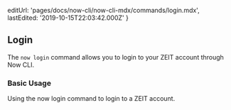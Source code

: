 
  editUrl: 'pages/docs/now-cli/now-cli-mdx/commands/login.mdx',
  lastEdited: '2019-10-15T22:03:42.000Z'
}

## Login

The `now login` command allows you to login to your ZEIT account through Now CLI.

### Basic Usage

<Snippet dark text="now login" />
<Caption>Using the <InlineCode>now login</InlineCode> command to login to a ZEIT account.</Caption>
